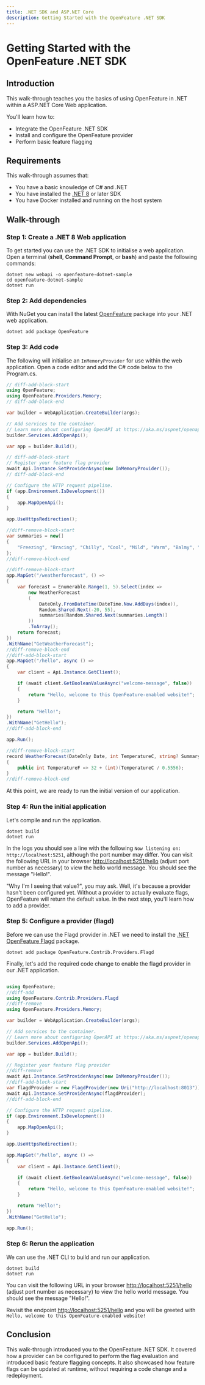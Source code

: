 ```yaml
---
title: .NET SDK and ASP.NET Core
description: Getting Started with the OpenFeature .NET SDK
---
```



# Getting Started with the OpenFeature .NET SDK

## Introduction

This walk-through teaches you the basics of using OpenFeature in .NET within a ASP.NET Core Web application.

You'll learn how to:

- Integrate the OpenFeature .NET SDK
- Install and configure the OpenFeature provider
- Perform basic feature flagging

## Requirements

This walk-through assumes that:

- You have a basic knowledge of C# and .NET
- You have installed the [.NET 8](https://dotnet.microsoft.com/en-us/) or later SDK
- You have Docker installed and running on the host system

## Walk-through

### Step 1: Create a .NET 8 Web application

To get started you can use the .NET SDK to initialise a web application. Open a terminal (**shell**, **Command Prompt**, or **bash**) and paste the following commands:

```shell
dotnet new webapi -o openfeature-dotnet-sample
cd openfeature-dotnet-sample
dotnet run
```

### Step 2: Add dependencies

With NuGet you can install the latest [OpenFeature](https://www.nuget.org/packages/OpenFeature) package into your .NET web application.

```shell
dotnet add package OpenFeature
```

### Step 3: Add code

The following will initialise an `InMemoryProvider` for use within the web application. Open a code editor and add the C# code below to the Program.cs.

```csharp
// diff-add-block-start
using OpenFeature;
using OpenFeature.Providers.Memory;
// diff-add-block-end

var builder = WebApplication.CreateBuilder(args);

// Add services to the container.
// Learn more about configuring OpenAPI at https://aka.ms/aspnet/openapi
builder.Services.AddOpenApi();

var app = builder.Build();

// diff-add-block-start
// Register your feature flag provider
await Api.Instance.SetProviderAsync(new InMemoryProvider());
// diff-add-block-end

// Configure the HTTP request pipeline.
if (app.Environment.IsDevelopment())
{
    app.MapOpenApi();
}

app.UseHttpsRedirection();

//diff-remove-block-start
var summaries = new[]
{
    "Freezing", "Bracing", "Chilly", "Cool", "Mild", "Warm", "Balmy", "Hot", "Sweltering", "Scorching"
};
//diff-remove-block-end

//diff-remove-block-start
app.MapGet("/weatherforecast", () =>
{
    var forecast = Enumerable.Range(1, 5).Select(index =>
        new WeatherForecast
        (
            DateOnly.FromDateTime(DateTime.Now.AddDays(index)),
            Random.Shared.Next(-20, 55),
            summaries[Random.Shared.Next(summaries.Length)]
        ))
        .ToArray();
    return forecast;
})
.WithName("GetWeatherForecast");
//diff-remove-block-end
//diff-add-block-start
app.MapGet("/hello", async () =>
{
    var client = Api.Instance.GetClient();

    if (await client.GetBooleanValueAsync("welcome-message", false))
    {
        return "Hello, welcome to this OpenFeature-enabled website!";
    }

    return "Hello!";
})
.WithName("GetHello");
//diff-add-block-end

app.Run();

//diff-remove-block-start
record WeatherForecast(DateOnly Date, int TemperatureC, string? Summary)
{
    public int TemperatureF => 32 + (int)(TemperatureC / 0.5556);
}
//diff-remove-block-end
```

At this point, we are ready to run the initial version of our application.

### Step 4: Run the initial application

Let's compile and run the application.

```shell
dotnet build
dotnet run
```

In the logs you should see a line with the following `Now listening on: http://localhost:5251`, although the port number may differ. You can visit the following URL in your browser [http://localhost:5251/hello](http://localhost:5251/hello) (adjust port number as necessary) to view the hello world message. You should see the message "Hello!".

"Why I'm I seeing that value?", you may ask. Well, it's because a provider hasn't been configured yet. Without a provider to actually evaluate flags, OpenFeature will return the default value. In the next step, you'll learn how to add a provider.

### Step 5: Configure a provider (flagd)

<FlagdContent/>

Before we can use the Flagd provider in .NET we need to install the [.NET OpenFeature Flagd](https://www.nuget.org/packages/OpenFeature.Contrib.Providers.Flagd/) package.

```shell
dotnet add package OpenFeature.Contrib.Providers.Flagd
```

Finally, let's add the required code change to enable the flagd provider in our .NET application.

```csharp

using OpenFeature;
//diff-add
using OpenFeature.Contrib.Providers.Flagd
//diff-remove
using OpenFeature.Providers.Memory;

var builder = WebApplication.CreateBuilder(args);

// Add services to the container.
// Learn more about configuring OpenAPI at https://aka.ms/aspnet/openapi
builder.Services.AddOpenApi();

var app = builder.Build();

// Register your feature flag provider
//diff-remove
await Api.Instance.SetProviderAsync(new InMemoryProvider());
//diff-add-block-start
var flagdProvider = new FlagdProvider(new Uri("http://localhost:8013"));
await Api.Instance.SetProviderAsync(flagdProvider);
//diff-add-block-end

// Configure the HTTP request pipeline.
if (app.Environment.IsDevelopment())
{
    app.MapOpenApi();
}

app.UseHttpsRedirection();

app.MapGet("/hello", async () =>
{
    var client = Api.Instance.GetClient();

    if (await client.GetBooleanValueAsync("welcome-message", false))
    {
        return "Hello, welcome to this OpenFeature-enabled website!";
    }

    return "Hello!";
})
.WithName("GetHello");

app.Run();
```

### Step 6: Rerun the application

We can use the .NET CLI to build and run our application.

```shell
dotnet build
dotnet run
```

You can visit the following URL in your browser [http://localhost:5251/hello](http://localhost:5251/hello) (adjust port number as necessary) to view the hello world message. You should see the message "Hello!".

<FlagdChangeContent/>

Revisit the endpoint [http://localhost:5251/hello](http://localhost:5251/hello) and you will be greeted with `Hello, welcome to this OpenFeature-enabled website!`

## Conclusion

This walk-through introduced you to the OpenFeature .NET SDK.
It covered how a provider can be configured to perform the flag evaluation and introduced basic feature
flagging concepts.
It also showcased how feature flags can be updated at runtime, without requiring a code change and a redeployment.
